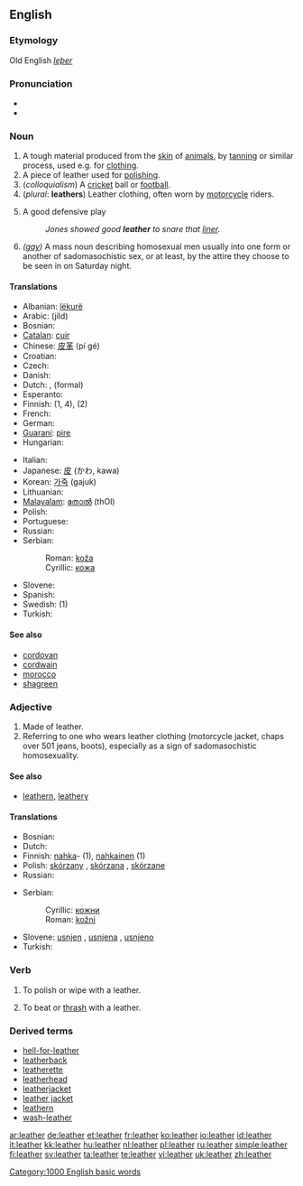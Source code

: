 {{wikipedia}}
==English==

===Etymology===
Old English ''[[leþer]]''

===Pronunciation===
* {{audio|en-us-leather.ogg|Audio (US)}}
* {{rhymes|ɛðə(r)}}

===Noun===
{{en-noun|s|-}}

# A tough material produced from the [[skin]] of [[animal]]s, by [[tan]]ning or similar process, used e.g. for [[clothing]].
# A piece of leather used for [[polish]]ing.
# (''colloquialism'') A [[cricket]] ball or [[football]].
# (''plural'': '''leathers''') Leather clothing, often worn by [[motorcycle]] riders.
# {{baseball}} A good defensive play
#: ''Jones showed good '''leather''' to snare that [[liner]].''
# ''([[gay]])'' A mass noun describing homosexual men usually into one form or another of sadomasochistic sex, or at least, by the attire they choose to be seen in on Saturday night.

====Translations====
{{trans-top|material produced by tanning animal skin}}
* Albanian: [[lëkurë]]
* Arabic: {{Arab|[[جلد]]}} (jild) {{m}}
* Bosnian: {{t-|bs|koža|f}}
* [[Catalan]]: [[cuir]] {{m}}
* Chinese: [[皮革]] (pí gé)
* Croatian: {{t-|hr|koža|f}}
* Czech: {{t-|cs|kůže|f}}
* Danish: {{t-|da|læder|n}}
* Dutch: {{t+|nl|leer|n}}, {{t-|nl|leder|n}} (formal)
* Esperanto: {{t-|eo|ledo|xs=Esperanto}}
* Finnish: {{t+|fi|nahka}} (1, 4), {{t-|fi|säämiskä}} (2)
* French: {{t+|fr|cuir|m}}
* German: {{t+|de|Leder|n}}
* [[Guaraní]]: [[pire]]
* Hungarian: {{t+|hu|bőr}}
{{trans-mid}}
* Italian: {{t+|it|cuoio|m}}
* Japanese: [[皮]] (かわ, kawa)
* Korean: [[가죽]] (gajuk)
* Lithuanian: {{t+|lt|oda|f|xs=Lithuanian}}
* [[Malayalam]]: [[തോല്‍]] (thOl)
* Polish: {{t+|pl|skóra|f}}
* Portuguese: {{t|pt|couro|m}}
* Russian: {{t+|ru|кожа|f|tr=kóža|sc=Cyrl}}
* Serbian:
*: Roman: [[koža#Serbian|koža]] {{f}}
*: Cyrillic: [[кожа#Serbian|кожа]] {{f}}
* Slovene: {{t+|sl|usnje|n}}
* Spanish: {{t+|es|cuero|m}}
* Swedish: {{t|sv|läder|n}} (1)
* Turkish: {{t+|tr|deri}}
{{trans-bottom}}

====See also====
* [[cordovan]]
* [[cordwain]]
* [[morocco]]
* [[shagreen]]

===Adjective===
{{en-adj|-|-}}

# Made of leather.
# Referring to one who wears leather clothing (motorcycle jacket, chaps over 501 jeans, boots), especially as a sign of sadomasochistic homosexuality.

====See also====
* [[leathern]], [[leathery]]

====Translations====
{{trans-top|made of leather}}
* Bosnian: {{t-|bs|kožni|m}}
* Dutch: {{t+|nl|leren}}
* Finnish: [[nahka]]- (1), [[nahkainen]] (1)
* Polish: [[skórzany]] {{m}}, [[skórzana]] {{f}}, [[skórzane]] {{n}}
* Russian: {{t|ru|кожаный|tr=kóžanyj|sc=Cyrl}}
{{trans-mid}}
* Serbian:
*: Cyrillic: [[кожни#Serbian|кожни]] {{m}}
*: Roman: [[kožni#Serbian|kožni]] {{m}}
* Slovene: [[usnjen]] {{m}}, [[usnjena]] {{f}}, [[usnjeno]] {{n}}
* Turkish: {{t+|tr|deri}}
{{trans-bottom}}

===Verb===
{{en-verb|leathers|leathering|leathered}}

# {{rfv-sense}} To polish or wipe with a leather.
# {{rfv-sense}} To beat or [[thrash]] with a leather.

===Derived terms===
* [[hell-for-leather]]
* [[leatherback]]
* [[leatherette]]
* [[leatherhead]]
* [[leatherjacket]]<!--a type of fish-->
* [[leather jacket]]<!--a jacket made of leather-->
* [[leathern]]
* [[wash-leather]]

[[Category:1000 English basic words]]

[[ar:leather]]
[[de:leather]]
[[et:leather]]
[[fr:leather]]
[[ko:leather]]
[[io:leather]]
[[id:leather]]
[[it:leather]]
[[kk:leather]]
[[hu:leather]]
[[nl:leather]]
[[pl:leather]]
[[ru:leather]]
[[simple:leather]]
[[fi:leather]]
[[sv:leather]]
[[ta:leather]]
[[te:leather]]
[[vi:leather]]
[[uk:leather]]
[[zh:leather]]